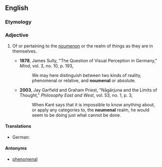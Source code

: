 ==English==

===Etymology===
{{rfe|lang=en}}

===Adjective===
{{en-adj|-}}

# {{context|philosophy|especially [[Kantianism]]|lang=en}} Of or pertaining to the [[noumenon]] or the realm of things as they are in themselves.
#* '''1878''', James Sully, "The Question of Visual Perception in Germany," ''Mind'', vol. 3, no. 10, p. 193,
#*: We may here distinguish between two kinds of reality, phenomenal or relative, and '''noumenal''' or absolute.
#* '''2003''', Jay Garfield and Graham Priest, "Nāgārjuna and the Limits of Thought," ''Philosophy East and West'', vol. 53, no. 1, p. 3,
#*: When Kant says that it is impossible to know anything about, or apply any categories to, the '''noumenal''' realm, he would seem to be doing just what cannot be done.

====Translations====
{{trans-top|of or pertaining to the noumenon}}
* German: {{t-needed|de}}
{{trans-mid}}
{{trans-bottom}}

====Antonyms====
* [[phenomenal]]